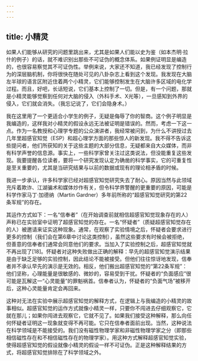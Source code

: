 ```yaml
---
---
---
```

title: 小精灵
---




如果人们能够从研究的问题里跳出来，尤其是如果人们能以史为鉴（如本杰明·拉什的例子）的话，就不难识别出那些不可证伪的概念体系。如果例证明显是编造的，也很容易察觉其不可证伪性。举例来说，大家还不知道，我已经发现了控制行为的深层脑机制，你将很快在随处可见的八卦杂志上看到这个发现。我发现在大脑左半球的语言区附近住着两个小精灵，它们能够控制发生在大脑许多区域的电化学过程。而且，好吧，长话短说，它们基本上控制了一切。但是，有一个问题，那就是小精灵能够觉察到任何对大脑的侵入（外科手术、X光等），一旦感知到外界的侵入，它们就会消失。（我忘记说了，它们会隐身术。）

我在这里用了一个更适合小学生的例子，无疑是侮辱了你的智商。这个例子明显是我编造的，这样我对小精灵的假设永远无法被证明是错误的。然而，考虑一下这一点。作为一名教授和心理学专题的公众演讲者，我经常被问到，为什么不讲授过去几年里超感官知觉（ESP）和超心理学方面的那些惊人的新发现。我不得不告诉这些提问者，他们所获知的关于这些主题的大部分信息，无疑都来自大众媒体，而非有科学声誉的信息源。事实上，一些科学家曾关注过这类说法，但没能重复这些发现。我要提醒各位读者，要将一个研究发现认定为确凿的科学事实，它的可重复性是至关重要的，尤其是当研究结果与以前的数据或现有的理论相矛盾的时候。

我进一步承认，许多科学家已经对超感官知觉研究失去了耐心。原因当然与此领域充斥着欺诈、江湖骗术和媒体炒作有关，但令科学界警醒的更重要的原因，可能是科学作家马丁·加德纳（Martin Gardner）多年前所称的“超感官知觉研究的第22条军规”的存在。

其运作方式如下：一名“信奉者”（在开始调查前就相信超感官知觉现象存在的人）声称已在实验室中证明了超感官知觉的存在。一名“怀疑者”（质疑超感官知觉存在的人）被邀请来证实这种现象。通常，在观察了实验情境之后，怀疑者会要求进行更多的控制（我们会在第6章中讨论这类控制），虽然这些要求有时候会被拒绝，但善意的信奉者们通常会同意他们的要求。当加入了实验控制之后，超感官知觉就不再出现了[18]。怀疑者对这种失败做出正确的解释：早先的超感官知觉演示结果是由于缺乏足够的实验控制，因此结论不能被接受。但他们往往惊讶地发现，信奉者并不承认早先的演示是无效的。相反，他们搬出超感官知觉的“第22条军规”：他们坚称，心理能量是很敏感的、微妙的，容易受到干扰。怀疑者的“负面感应”很可能是瓦解这一“心灵能量”的罪魁祸首。信奉者认为，怀疑者的“负面气场”被移开后，这种心灵能量肯定会再回来。

这种对无法在实验中展示超感官知觉的解释方式，在逻辑上与我编造的小精灵的故事相似。超感官知觉的运作方式就像小精灵一样，只要你不闯进去仔细观察它，它就在那儿；如果你闯进去观察它，它就不见了。如果我们接受这种解释，那么向任何怀疑者证明这一现象就变得不再可能。它只在信奉者面前出现。当然，这种说法在科学领域是不能接受的。我们没有磁性物理学家和非磁性物理学家之分（即那些相信磁性存在和不相信磁性存在的物理学家）。用这种方式解释超感官知觉实验，使得超感官知觉的假设就像小精灵的假设一样不可证伪。正是这种解释结果的方式，将超感官知觉排除在了科学领域之外。